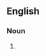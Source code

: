 {{also|bellybuttons|belly buttons}}

==English==

===Noun===
{{head|en|noun form}}

# {{plural of|belly-button|lang=en}}
